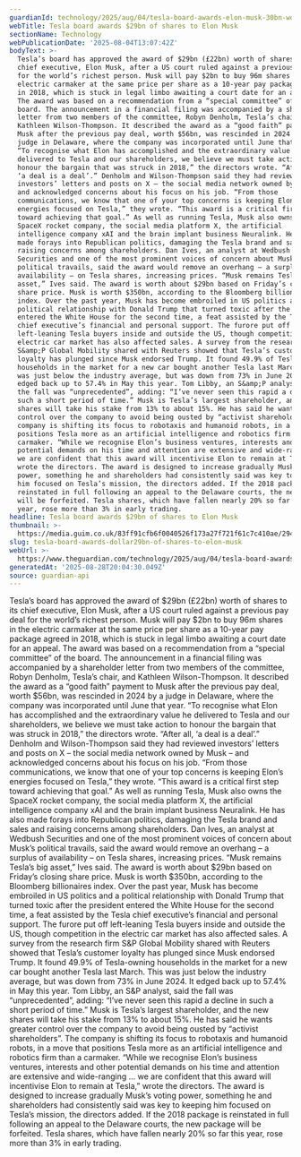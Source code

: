 ```yaml
---
guardianId: technology/2025/aug/04/tesla-board-awards-elon-musk-30bn-worth-of-shares
webTitle: Tesla board awards $29bn of shares to Elon Musk
sectionName: Technology
webPublicationDate: '2025-08-04T13:07:42Z'
bodyText: >-
  Tesla’s board has approved the award of $29bn (£22bn) worth of shares to its
  chief executive, Elon Musk, after a US court ruled against a previous pay deal
  for the world’s richest person. Musk will pay $2bn to buy 96m shares in the
  electric carmaker at the same price per share as a 10-year pay package agreed
  in 2018, which is stuck in legal limbo awaiting a court date for an appeal.
  The award was based on a recommendation from a “special committee” of the
  board. The announcement in a financial filing was accompanied by a shareholder
  letter from two members of the committee, Robyn Denholm, Tesla’s chair, and
  Kathleen Wilson-Thompson. It described the award as a “good faith” payment to
  Musk after the previous pay deal, worth $56bn, was rescinded in 2024 by a
  judge in Delaware, where the company was incorporated until June that year.
  “To recognise what Elon has accomplished and the extraordinary value he
  delivered to Tesla and our shareholders, we believe we must take action to
  honour the bargain that was struck in 2018,” the directors wrote. “After all,
  ‘a deal is a deal’.” Denholm and Wilson-Thompson said they had reviewed
  investors’ letters and posts on X – the social media network owned by Musk –
  and acknowledged concerns about his focus on his job. “From those
  communications, we know that one of your top concerns is keeping Elon’s
  energies focused on Tesla,” they wrote. “This award is a critical first step
  toward achieving that goal.” As well as running Tesla, Musk also owns the
  SpaceX rocket company, the social media platform X, the artificial
  intelligence company xAI and the brain implant business Neuralink. He has also
  made forays into Republican politics, damaging the Tesla brand and sales and
  raising concerns among shareholders. Dan Ives, an analyst at Wedbush
  Securities and one of the most prominent voices of concern about Musk’s
  political travails, said the award would remove an overhang – a surplus of
  availability – on Tesla shares, increasing prices. “Musk remains Tesla’s big
  asset,” Ives said. The award is worth about $29bn based on Friday’s closing
  share price. Musk is worth $350bn, according to the Bloomberg billionaires
  index. Over the past year, Musk has become embroiled in US politics and a
  political relationship with Donald Trump that turned toxic after the president
  entered the White House for the second time, a feat assisted by the Tesla
  chief executive’s financial and personal support. The furore put off
  left-leaning Tesla buyers inside and outside the US, though competition in the
  electric car market has also affected sales. A survey from the research firm
  S&amp;P Global Mobility shared with Reuters showed that Tesla’s customer
  loyalty has plunged since Musk endorsed Trump. It found 49.9% of Tesla-owning
  households in the market for a new car bought another Tesla last March. This
  was just below the industry average, but was down from 73% in June 2024. It
  edged back up to 57.4% in May this year. Tom Libby, an S&amp;P analyst, said
  the fall was “unprecedented”, adding: “I’ve never seen this rapid a decline in
  such a short period of time.” Musk is Tesla’s largest shareholder, and the new
  shares will take his stake from 13% to about 15%. He has said he wants greater
  control over the company to avoid being ousted by “activist shareholders”. The
  company is shifting its focus to robotaxis and humanoid robots, in a move that
  positions Tesla more as an artificial intelligence and robotics firm than a
  carmaker. “While we recognise Elon’s business ventures, interests and other
  potential demands on his time and attention are extensive and wide-ranging …
  we are confident that this award will incentivise Elon to remain at Tesla,”
  wrote the directors. The award is designed to increase gradually Musk’s voting
  power, something he and shareholders had consistently said was key to keeping
  him focused on Tesla’s mission, the directors added. If the 2018 package is
  reinstated in full following an appeal to the Delaware courts, the new package
  will be forfeited. Tesla shares, which have fallen nearly 20% so far this
  year, rose more than 3% in early trading.
headline: Tesla board awards $29bn of shares to Elon Musk
thumbnail: >-
  https://media.guim.co.uk/83ff91cfb6f0040526f173a27f721f61c7c410ae/294_0_4583_3668/500.jpg
slug: tesla-board-awards-dollar29bn-of-shares-to-elon-musk
webUrl: >-
  https://www.theguardian.com/technology/2025/aug/04/tesla-board-awards-elon-musk-30bn-worth-of-shares
generatedAt: '2025-08-28T20:04:30.049Z'
source: guardian-api
---
```

Tesla’s board has approved the award of $29bn (£22bn) worth of shares to its chief executive, Elon Musk, after a US court ruled against a previous pay deal for the world’s richest person. Musk will pay $2bn to buy 96m shares in the electric carmaker at the same price per share as a 10-year pay package agreed in 2018, which is stuck in legal limbo awaiting a court date for an appeal. The award was based on a recommendation from a “special committee” of the board. The announcement in a financial filing was accompanied by a shareholder letter from two members of the committee, Robyn Denholm, Tesla’s chair, and Kathleen Wilson-Thompson. It described the award as a “good faith” payment to Musk after the previous pay deal, worth $56bn, was rescinded in 2024 by a judge in Delaware, where the company was incorporated until June that year. “To recognise what Elon has accomplished and the extraordinary value he delivered to Tesla and our shareholders, we believe we must take action to honour the bargain that was struck in 2018,” the directors wrote. “After all, ‘a deal is a deal’.” Denholm and Wilson-Thompson said they had reviewed investors’ letters and posts on X – the social media network owned by Musk – and acknowledged concerns about his focus on his job. “From those communications, we know that one of your top concerns is keeping Elon’s energies focused on Tesla,” they wrote. “This award is a critical first step toward achieving that goal.” As well as running Tesla, Musk also owns the SpaceX rocket company, the social media platform X, the artificial intelligence company xAI and the brain implant business Neuralink. He has also made forays into Republican politics, damaging the Tesla brand and sales and raising concerns among shareholders. Dan Ives, an analyst at Wedbush Securities and one of the most prominent voices of concern about Musk’s political travails, said the award would remove an overhang – a surplus of availability – on Tesla shares, increasing prices. “Musk remains Tesla’s big asset,” Ives said. The award is worth about $29bn based on Friday’s closing share price. Musk is worth $350bn, according to the Bloomberg billionaires index. Over the past year, Musk has become embroiled in US politics and a political relationship with Donald Trump that turned toxic after the president entered the White House for the second time, a feat assisted by the Tesla chief executive’s financial and personal support. The furore put off left-leaning Tesla buyers inside and outside the US, though competition in the electric car market has also affected sales. A survey from the research firm S&amp;P Global Mobility shared with Reuters showed that Tesla’s customer loyalty has plunged since Musk endorsed Trump. It found 49.9% of Tesla-owning households in the market for a new car bought another Tesla last March. This was just below the industry average, but was down from 73% in June 2024. It edged back up to 57.4% in May this year. Tom Libby, an S&amp;P analyst, said the fall was “unprecedented”, adding: “I’ve never seen this rapid a decline in such a short period of time.” Musk is Tesla’s largest shareholder, and the new shares will take his stake from 13% to about 15%. He has said he wants greater control over the company to avoid being ousted by “activist shareholders”. The company is shifting its focus to robotaxis and humanoid robots, in a move that positions Tesla more as an artificial intelligence and robotics firm than a carmaker. “While we recognise Elon’s business ventures, interests and other potential demands on his time and attention are extensive and wide-ranging … we are confident that this award will incentivise Elon to remain at Tesla,” wrote the directors. The award is designed to increase gradually Musk’s voting power, something he and shareholders had consistently said was key to keeping him focused on Tesla’s mission, the directors added. If the 2018 package is reinstated in full following an appeal to the Delaware courts, the new package will be forfeited. Tesla shares, which have fallen nearly 20% so far this year, rose more than 3% in early trading.
